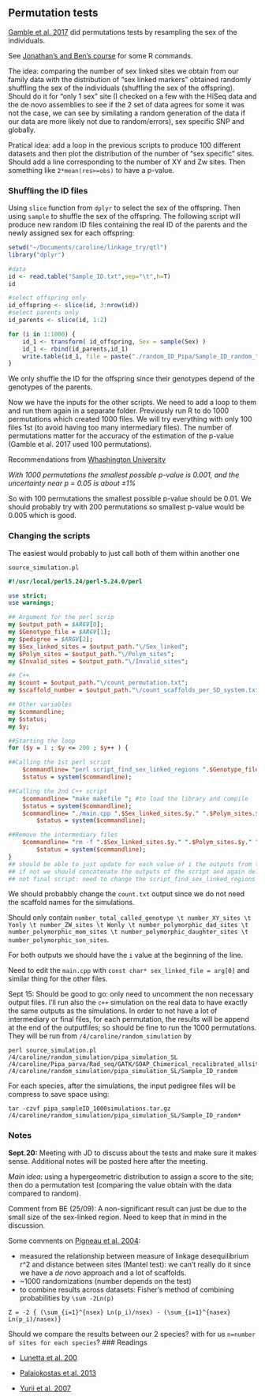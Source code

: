 ## Permutation tests
[Gamble et al. 2017](http://ac.els-cdn.com/S096098221730711X/1-s2.0-S096098221730711X-main.pdf?_tid=96291c02-972e-11e7-af1e-00000aacb35f&acdnat=1505161380_c7581d4fa26a658549dbc193e697af07) did permutations tests by resampling the sex of the individuals.

See [Jonathan's and Ben's course](https://mac-theobio.github.io/QMEE/permutation_examples.html) for some R commands.

The idea: comparing the number of sex linked sites we obtain from our family data with the distribution of "sex linked markers" obtained randomly shuffling the sex of the individuals (shuffling the sex of the offspring). Should do it for "only 1 sex" site (I checked on a few with the HiSeq data and the de novo assemblies to see if the 2 set of data agrees for some it was not the case, we can see by similating a random generation of the data if our data are more likely not due to random/errors), sex specific SNP and globally.

Pratical idea: add a loop in the previous scripts to produce 100 different datasets and then plot the distribution of the number of "sex specific" sites. Should add a line corresponding to the number of XY and Zw sites. Then something like `2*mean(res>=obs)` to have a p-value. 

### Shuffling the ID files 
Using `slice` function from `dplyr` to select the sex of the offspring. Then using `sample` to shuffle the sex of the offspring. The following script will produce new random ID files containing the real ID of the parents and the newly assigned sex for each offspring:
```R
setwd("~/Documents/caroline/linkage_try/qtl")
library("dplyr")

#data
id <- read.table("Sample_ID.txt",sep="\t",h=T)
id

#select offspring only
id_offspring <- slice(id, 3:nrow(id))
#select parents only
id_parents <- slice(id, 1:2)

for (i in 1:1000) {
	id_1 <- transform( id_offspring, Sex = sample(Sex) )
	id_1 <- rbind(id_parents,id_1)
	write.table(id_1, file = paste("./random_ID_Pipa/Sample_ID_random_",i,".txt", sep=""), sep = "\t",quote=F,row.names =F)
}
```
We only shuffle the ID for the offspring since their genotypes depend of the genotypes of the parents.

Now we have the inputs for the other scripts. We need to add a loop to them and run them again in a separate folder. Previously run R to do 1000 permutations which created 1000 files. We will try everything with only 100 files 1st (to avoid having too many intermediary files). The number of permutations matter for the accuracy of the estimation of the p-value (Gamble et al. 2017 used 100 permutations). 

Recommendations from [Whashington University](http://faculty.washington.edu/kenrice/sisg/SISG-08-06.pdf)

*With 1000 permutations the smallest possible p-value is 0.001, and the uncertainty near p = 0.05  is about ±1%*

So with 100 permutations the smallest possible p-value should be 0.01. We should probably try with 200 permutations so smallest p-value would be 0.005 which is good. 

### Changing the scripts

The easiest would probably to just call both of them within another one

`source_simulation.pl`
```perl
#!/usr/local/perl5.24/perl-5.24.0/perl

use strict;
use warnings;

## Argument for the perl scrip
my $output_path = $ARGV[0];
my $Genotype_file = $ARGV[1];
my $pedigree = $ARGV[2];
my $Sex_linked_sites = $output_path."\/Sex_linked";
my $Polym_sites = $output_path."\/Polym_sites";
my $Invalid_sites = $output_path."\/Invalid_sites";

## C++ 
my $count = $output_path."\/count_permutation.txt";
my $scaffold_number = $output_path."\/count_scaffolds_per_SD_system.txt";

## Other variables
my $commandline;
my $status;
my $y;

##Starting the loop
for ($y = 1 ; $y <= 200 ; $y++ ) {

##Calling the 1st perl script
	$commandline= "perl script_find_sex_linked_regions ".$Genotype_file." ".$pedigree."_".$y.".txt ".$Sex_linked_sites.$y." ".$Polym_sites.$y." ".$Invalid_sites.$y;
	$status = system($commandline);

##Calling the 2nd C++ script
	$commandline= "make makefile "; #to load the library and compile
	$status = system($commandline);
	$commandline= "./main.cpp ".$Sex_linked_sites.$y." ".$Polym_sites.$y." ".$Genotype_file." ".$count.$y" ".$scaffold_number." ".$y; 
        $status = system($commandline);

##Remove the intermediary files
	$commandline= "rm -f ".$Sex_linked_sites.$y." ".$Polym_sites.$y." ".$Invalid_sites.$y;
        $status = system($commandline); 
}
## should be able to just update for each value of i the outputs from the c++ script and only have 2 final files if yes we can directly do the 1000 permutations 
## if not we should concatenate the outputs of the script and again delete the intermediary files
## not final script: need to change the script_find_sex_linked_regions and the main.cpp to have the input and output files as arguments and also see if concatenation necessary
```
We should probabbly change the `count.txt` output since we do not need the scaffold names for the simulations.

Should only contain `number_total_called_genotype \t number_XY_sites \t Yonly \t number_ZW_sites \t Wonly \t number_polymorphic_dad_sites \t number_polymorphic_mom_sites \t number_polymorphic_daughter_sites \t number_polymorphic_son_sites`. 

For both outputs we should have the `i` value at the beginning of the line. 

Need to edit the `main.cpp` with `const char* sex_linked_file = arg[0]` and similar thing for the other files. 

Sept 15: Should be good to go: only need to uncomment the non necessary output files. I'll run also the `c++` simulation on the real data to have exactly the same outputs as the simulations. In order to not have a lot of intermediary or final files, for each permutation, the results will be append at the end of the outputfiles; so should be fine to run the 1000 permutations.
They will be run from `/4/caroline/random_simulation` by 

```
perl source_simulation.pl /4/caroline/random_simulation/pipa_simulation_SL /4/caroline/Pipa_parva/Rad_seq/GATK/SOAP_Chimerical_recalibrated_allsites_Phred20_HardFilteringSNP_filtered.tab /4/caroline/random_simulation/pipa_simulation_SL/Sample_ID_random
``` 
For each species, after the simulations, the input pedigree files will be compress to save space using:
```
tar -czvf pipa_sampleID_1000simulations.tar.gz /4/caroline/random_simulation/pipa_simulation_SL/Sample_ID_random*
``` 

### Notes
**Sept.20:** Meeting with JD to discuss about the tests and make sure it makes sense. Additional notes will be posted here after the meeting.

*Main idea*: using a hypergeometric distribution to assign a score to the site; then do a permutation test (comparing the value obtain with the data compared to random).

Comment from BE (25/09): A non-significant result can just be due to the small size of the sex-linked region. Need to keep that in mind in the discussion.

Some comments on [Pigneau et al. 2004](https://academic.oup.com/mbe/article-lookup/doi/10.1093/molbev/msh244):

- measured the relationship between measure of linkage desequilibrium r^2 and distance between sites (Mantel test): we can't really do it since we have a *de novo* approach and a lot of scaffolds.
- ~1000 randomizations (number depends on the test)
- to combine results across datasets: Fisher's method of combining probabilities by `\sum -2Ln(p)`
```
Z = -2 { (\sum_{i=1}^{nsex} Ln(p_i)/nsex) - (\sum_{i=1}^{nasex} Ln(p_i)/nasex)}
``` 
Should we compare the results between our 2 species? with for us `n=number of sites for each species`?
### Readings 

- [Lunetta et al. 200](http://www.sciencedirect.com/science/article/pii/S000292970763434X)

- [Palaiokostas et al. 2013](https://bmcgenomics.biomedcentral.com/articles/10.1186/1471-2164-14-566)

- [Yurii et al. 2007](http://www.genetics.org/content/177/1/577)

